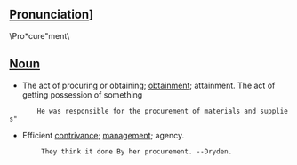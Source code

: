 == [[Pronunciation]]] == 	

\Pro*cure"ment\

== [[Noun]] ==
* The act of procuring or obtaining; [[obtainment]]; attainment. The act of getting possession of something

        He was responsible for the procurement of materials and supplies"

* Efficient [[contrivance]]; [[management]]; agency.

         They think it done By her procurement. --Dryden.